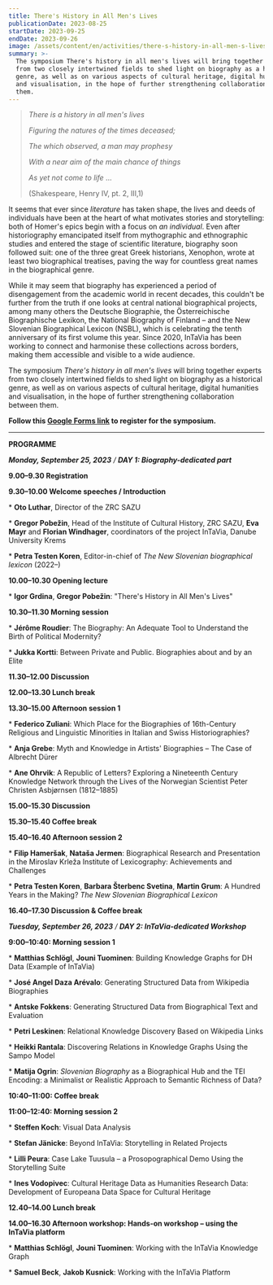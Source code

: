 ```yaml
---
title: There's History in All Men's Lives
publicationDate: 2023-08-25
startDate: 2023-09-25
endDate: 2023-09-26
image: /assets/content/en/activities/there-s-history-in-all-men-s-lives/image.jpg
summary: >-
  The symposium There's history in all men's lives will bring together experts
  from two closely intertwined fields to shed light on biography as a historical
  genre, as well as on various aspects of cultural heritage, digital humanities
  and visualisation, in the hope of further strengthening collaboration between
  them.
---
```

> *There is a history in all men's lives*
>
> *Figuring the natures of the times deceased;*
>
> *The which observed, a man may prophesy*
>
> *With a near aim of the main chance of things*
>
> *As yet not come to life* …
>
> (Shakespeare, Henry IV, pt. 2, III,1)



It seems that ever since *literature* has taken shape, the lives and deeds of individuals have been at the heart of what motivates stories and storytelling: both of Homer's epics begin with a focus on *an individual*. Even after historiography emancipated itself from mythographic and ethnographic studies and entered the stage of scientific literature, biography soon followed suit: one of the three great Greek historians, Xenophon, wrote at least two biographical treatises, paving the way for countless great names in the biographical genre.

While it may seem that biography has experienced a period of disengagement from the academic world in recent decades, this couldn't be further from the truth if one looks at central national biographical projects, among many others the Deutsche Biographie, the Österreichische Biographische Lexikon, the National Biography of Finland – and the New Slovenian Biographical Lexicon (NSBL), which is celebrating the tenth anniversary of its first volume this year. Since 2020, InTaVia has been working to connect and harmonise these collections across borders, making them accessible and visible to a wide audience.

The symposium *There's history in all men's lives* will bring together experts from two closely intertwined fields to shed light on biography as a historical genre, as well as on various aspects of cultural heritage, digital humanities and visualisation, in the hope of further strengthening collaboration between them.

**Follow this [Google Forms link](https://forms.gle/yB6W7AMXJVwC9fMo8) to register for the symposium.**

---

**PROGRAMME**

***Monday, September 25, 2023** / **DAY 1: Biography-dedicated part***

**9.00–9.30 Registration**



**9.30–10.00 Welcome speeches / Introduction**

\* **Oto Luthar**, Director of the ZRC SAZU

\* **Gregor Pobežin**, Head of the Institute of Cultural History, ZRC SAZU, **Eva Mayr** and **Florian Windhager**, coordinators of the project InTaVia, Danube University Krems

\* **Petra Testen Koren**, Editor-in-chief of *The New Slovenian biographical lexicon* (2022–)



**10.00–10.30 Opening lecture**

\* **Igor Grdina**, **Gregor Pobežin**: "There's History in All Men's Lives"



**10.30–11.30 Morning session**

\* **Jérôme Roudier**: The Biography: An Adequate Tool to Understand the Birth of Political Modernity?

\* **Jukka Kortti**: Between Private and Public. Biographies about and by an Elite

**11.30–12.00 Discussion**



**12.00–13.30 Lunch break**



**13.30–15.00 Afternoon session 1**

\* **Federico Zuliani**: Which Place for the Biographies of 16th-Century Religious and Linguistic Minorities in Italian and Swiss Historiographies?

\* **Anja Grebe**: Myth and Knowledge in Artists' Biographies – The Case of Albrecht Dürer

\* **Ane Ohrvik**: A Republic of Letters? Exploring a Nineteenth Century Knowledge Network through the Lives of the Norwegian Scientist Peter Christen Asbjørnsen (1812–1885)

**15.00–15.30 Discussion**



**15.30–15.40 Coffee break**



**15.40–16.40 Afternoon session 2**

\* **Filip Hameršak**, **Nataša Jermen**: Biographical Research and Presentation in the Miroslav Krleža Institute of Lexicography: Achievements and Challenges

\* **Petra Testen Koren**, **Barbara Šterbenc Svetina**, **Martin Grum**: A Hundred Years in the Making? *The New Slovenian Biographical Lexicon*

**16.40–17.30 Discussion & Coffee break**



***Tuesday, September 26, 2023** / **DAY 2: InTaVia-dedicated Workshop***

**9:00–10:40: Morning session 1**

\* **Matthias Schlögl**, **Jouni Tuominen**: Building Knowledge Graphs for DH Data (Example of InTaVia)

\* **José Angel Daza Arévalo**: Generating Structured Data from Wikipedia Biographies

\* **Antske Fokkens**: Generating Structured Data from Biographical Text and Evaluation

\* **Petri Leskinen**: Relational Knowledge Discovery Based on Wikipedia Links

\* **Heikki Rantala**: Discovering Relations in Knowledge Graphs Using the Sampo Model

\* **Matija Ogrin**: *Slovenian Biography* as a Biographical Hub and the TEI Encoding: a Minimalist or Realistic Approach to Semantic Richness of Data?



**10:40–11:00: Coffee break**



**11:00–12:40: Morning session 2**

\* **Steffen Koch**: Visual Data Analysis

\* **Stefan Jänicke**: Beyond InTaVia: Storytelling in Related Projects

\* **Lilli Peura**: Case Lake Tuusula – a Prosopographical Demo Using the Storytelling Suite

\* **Ines Vodopivec**: Cultural Heritage Data as Humanities Research Data: Development of Europeana Data Space for Cultural Heritage



**12.40–14.00 Lunch break**



**14.00–16.30 Afternoon workshop: Hands-on workshop – using the InTaVia platform**

\* **Matthias Schlögl**, **Jouni Tuominen**: Working with the InTaVia Knowledge Graph

\* **Samuel Beck**, **Jakob Kusnick**: Working with the InTaVia Platform

